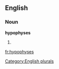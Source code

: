 
==English==

===Noun===
'''hypophyses'''

# {{plural of|[[hypophysis]]}}

[[Category:English plurals]]

[[fr:hypophyses]]